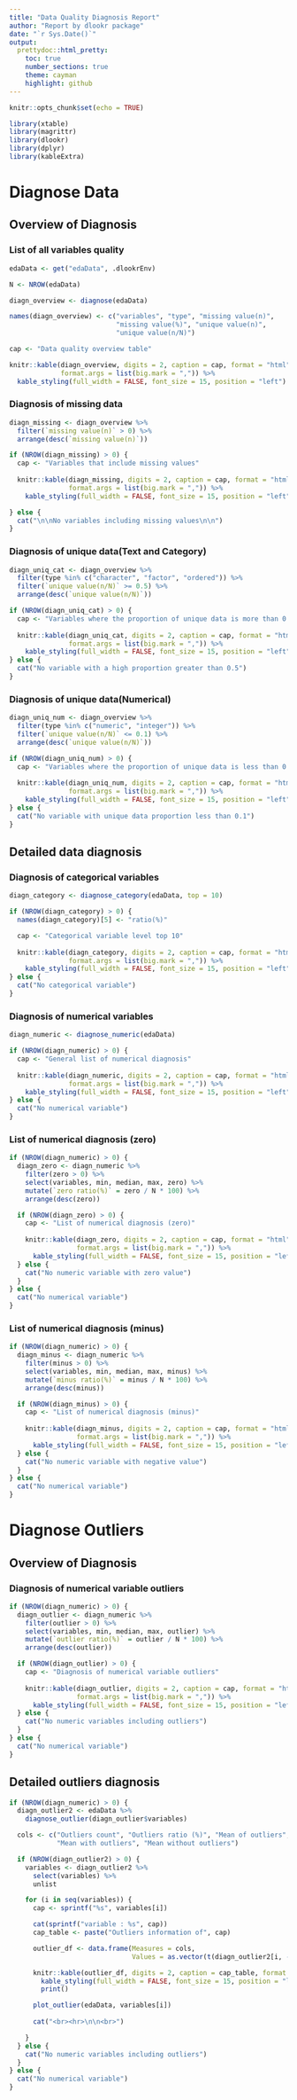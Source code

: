 ```yaml
---
title: "Data Quality Diagnosis Report"
author: "Report by dlookr package"
date: "`r Sys.Date()`"
output: 
  prettydoc::html_pretty:
    toc: true
    number_sections: true
    theme: cayman
    highlight: github
---
```


```r
knitr::opts_chunk$set(echo = TRUE)
```

```r
library(xtable)
library(magrittr)
library(dlookr)
library(dplyr)
library(kableExtra)
```

# Diagnose Data
## Overview of Diagnosis
### List of all variables quality

```r
edaData <- get("edaData", .dlookrEnv)

N <- NROW(edaData)

diagn_overview <- diagnose(edaData)

names(diagn_overview) <- c("variables", "type", "missing value(n)",
                           "missing value(%)", "unique value(n)",
                           "unique value(n/N)")

cap <- "Data quality overview table"

knitr::kable(diagn_overview, digits = 2, caption = cap, format = "html",
             format.args = list(big.mark = ",")) %>% 
  kable_styling(full_width = FALSE, font_size = 15, position = "left") 

```


### Diagnosis of missing data
```r
diagn_missing <- diagn_overview %>%
  filter(`missing value(n)` > 0) %>%
  arrange(desc(`missing value(n)`))

if (NROW(diagn_missing) > 0) {
  cap <- "Variables that include missing values"
  
  knitr::kable(diagn_missing, digits = 2, caption = cap, format = "html",
               format.args = list(big.mark = ",")) %>% 
    kable_styling(full_width = FALSE, font_size = 15, position = "left") 

} else {
  cat("\n\nNo variables including missing values\n\n")
}
```


### Diagnosis of unique data(Text and Category)
```r
diagn_uniq_cat <- diagn_overview %>%
  filter(type %in% c("character", "factor", "ordered")) %>%
  filter(`unique value(n/N)` >= 0.5) %>%
  arrange(desc(`unique value(n/N)`))

if (NROW(diagn_uniq_cat) > 0) {
  cap <- "Variables where the proportion of unique data is more than 0.5"
  
  knitr::kable(diagn_uniq_cat, digits = 2, caption = cap, format = "html",
               format.args = list(big.mark = ",")) %>% 
    kable_styling(full_width = FALSE, font_size = 15, position = "left") 
} else {
  cat("No variable with a high proportion greater than 0.5")
}
```


### Diagnosis of unique data(Numerical)
```r
diagn_uniq_num <- diagn_overview %>%
  filter(type %in% c("numeric", "integer")) %>%
  filter(`unique value(n/N)` <= 0.1) %>%
  arrange(desc(`unique value(n/N)`))

if (NROW(diagn_uniq_num) > 0) {
  cap <- "Variables where the proportion of unique data is less than 0.1"
  
  knitr::kable(diagn_uniq_num, digits = 2, caption = cap, format = "html",
               format.args = list(big.mark = ",")) %>% 
    kable_styling(full_width = FALSE, font_size = 15, position = "left") 
} else {
  cat("No variable with unique data proportion less than 0.1")
}
```


## Detailed data diagnosis
### Diagnosis of categorical variables
```r
diagn_category <- diagnose_category(edaData, top = 10)

if (NROW(diagn_category) > 0) {
  names(diagn_category)[5] <- "ratio(%)"

  cap <- "Categorical variable level top 10"
  
  knitr::kable(diagn_category, digits = 2, caption = cap, format = "html",
               format.args = list(big.mark = ",")) %>% 
    kable_styling(full_width = FALSE, font_size = 15, position = "left") 
} else {
  cat("No categorical variable")
}
```


### Diagnosis of numerical variables
```r
diagn_numeric <- diagnose_numeric(edaData)

if (NROW(diagn_numeric) > 0) {
  cap <- "General list of numerical diagnosis"
  
  knitr::kable(diagn_numeric, digits = 2, caption = cap, format = "html",
               format.args = list(big.mark = ",")) %>% 
    kable_styling(full_width = FALSE, font_size = 15, position = "left") 
} else {
  cat("No numerical variable")
}
```


### List of numerical diagnosis (zero)
```r
if (NROW(diagn_numeric) > 0) {
  diagn_zero <- diagn_numeric %>%
    filter(zero > 0) %>%
    select(variables, min, median, max, zero) %>%
    mutate(`zero ratio(%)` = zero / N * 100) %>%
    arrange(desc(zero))

  if (NROW(diagn_zero) > 0) {
    cap <- "List of numerical diagnosis (zero)"
  
    knitr::kable(diagn_zero, digits = 2, caption = cap, format = "html",
                 format.args = list(big.mark = ",")) %>% 
      kable_styling(full_width = FALSE, font_size = 15, position = "left") 
  } else {
    cat("No numeric variable with zero value")
  }
} else {
  cat("No numerical variable")
}
```


### List of numerical diagnosis (minus)
```r
if (NROW(diagn_numeric) > 0) {
  diagn_minus <- diagn_numeric %>%
    filter(minus > 0) %>%
    select(variables, min, median, max, minus) %>%
    mutate(`minus ratio(%)` = minus / N * 100) %>%
    arrange(desc(minus))

  if (NROW(diagn_minus) > 0) {
    cap <- "List of numerical diagnosis (minus)"
  
    knitr::kable(diagn_minus, digits = 2, caption = cap, format = "html",
                 format.args = list(big.mark = ",")) %>% 
      kable_styling(full_width = FALSE, font_size = 15, position = "left") 
  } else {
    cat("No numeric variable with negative value")
  }
} else {
  cat("No numerical variable")
}
```

# Diagnose Outliers
## Overview of Diagnosis
### Diagnosis of numerical variable outliers
```r
if (NROW(diagn_numeric) > 0) {
  diagn_outlier <- diagn_numeric %>%
    filter(outlier > 0) %>%
    select(variables, min, median, max, outlier) %>%
    mutate(`outlier ratio(%)` = outlier / N * 100) %>%
    arrange(desc(outlier))

  if (NROW(diagn_outlier) > 0) {
    cap <- "Diagnosis of numerical variable outliers"
  
    knitr::kable(diagn_outlier, digits = 2, caption = cap, format = "html",
                 format.args = list(big.mark = ",")) %>% 
      kable_styling(full_width = FALSE, font_size = 15, position = "left") 
  } else {
    cat("No numeric variables including outliers")
  }
} else {
  cat("No numerical variable")
}
```


## Detailed outliers diagnosis
```r
if (NROW(diagn_numeric) > 0) {
  diagn_outlier2 <- edaData %>%
    diagnose_outlier(diagn_outlier$variables)

  cols <- c("Outliers count", "Outliers ratio (%)", "Mean of outliers",
            "Mean with outliers", "Mean without outliers")

  if (NROW(diagn_outlier2) > 0) {
    variables <- diagn_outlier2 %>%
      select(variables) %>%
      unlist

    for (i in seq(variables)) {
      cap <- sprintf("%s", variables[i])

      cat(sprintf("variable : %s", cap))
      cap_table <- paste("Outliers information of", cap)

      outlier_df <- data.frame(Measures = cols,
                               Values = as.vector(t(diagn_outlier2[i, -1])))

      knitr::kable(outlier_df, digits = 2, caption = cap_table, format = "html") %>% 
        kable_styling(full_width = FALSE, font_size = 15, position = "left") %>% 
        print()

      plot_outlier(edaData, variables[i])
    
      cat("<br><hr>\n\n<br>")

    }
  } else {
    cat("No numeric variables including outliers")
  }
} else {
  cat("No numerical variable")
}
```


